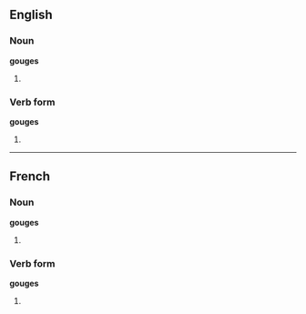 ==English==

===Noun===
'''gouges'''

#{{plural of|gouge}}

===Verb form===
'''gouges'''

#{{third-person singular of|gouge}}

----

==French==

===Noun===
'''gouges'''

#{{plural of|gouge|lang=French}}

===Verb form===
'''gouges'''

#{{fr-def-verbform|gouger|es|e}}